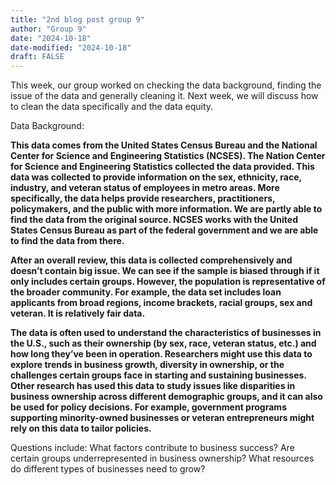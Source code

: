 ```yaml
---
title: "2nd blog post group 9"
author: "Group 9"
date: "2024-10-18"
date-modified: "2024-10-18"
draft: FALSE
---
```


This week, our group worked on checking the data background, finding the issue of the data and generally cleaning it. Next week, we will discuss how to clean the 
data specifically and the data equity. 

Data Background: 

**This data comes from the United States Census Bureau and the National Center for Science and Engineering Statistics (NCSES). The Nation Center for Science and 
Engineering Statistics collected the data provided. This data was collected to provide information on the sex, ethnicity, race, industry, and veteran status of 
employees in metro areas. More specifically, the data helps provide researchers, practitioners, policymakers, and the public with more information. We are partly 
able to find the data from the original source. NCSES works with the United States Census Bureau as part of the federal government and we are able to find the 
data from there. **

**After an overall review, this data is collected comprehensively and doesn't contain big issue. We can see if the sample is biased through if it only includes 
certain groups. However, the population is representative of the broader community. For example, the data set includes loan applicants from broad regions, income 
brackets, racial groups, sex and veteran. It is relatively fair data.**

**The data is often used to understand the characteristics of businesses in the U.S., such as their ownership (by sex, race, veteran status, etc.) and how long 
they’ve been in operation. Researchers might use this data to explore trends in business growth, diversity in ownership, or the challenges certain groups face in 
starting and sustaining businesses. Other research has used this data to study issues like disparities in business ownership across different demographic groups, 
and it can also be used for policy decisions. For example, government programs supporting minority-owned businesses or veteran entrepreneurs might rely on this 
data to tailor policies. **

Questions include: 
What factors contribute to business success? 
Are certain groups underrepresented in business ownership? 
What resources do different types of businesses need to grow?
